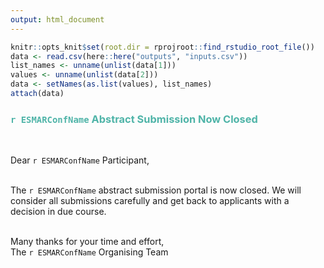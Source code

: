 ```yaml
---
output: html_document
---
```

``` r
knitr::opts_knit$set(root.dir = rprojroot::find_rstudio_root_file())
data <- read.csv(here::here("outputs", "inputs.csv"))
list_names <- unname(unlist(data[1]))
values <- unname(unlist(data[2]))
data <- setNames(as.list(values), list_names)
attach(data)
```
### <span style="color: #4fb4a8;">`r ESMARConfName` Abstract Submission Now Closed</span>  
<br>

Dear `r ESMARConfName` Participant,  
<br>

The `r ESMARConfName` abstract submission portal is now closed. We will consider all submissions carefully and get back to applicants with a decision in due course.  
<br>

Many thanks for your time and effort,  
The `r ESMARConfName` Organising Team